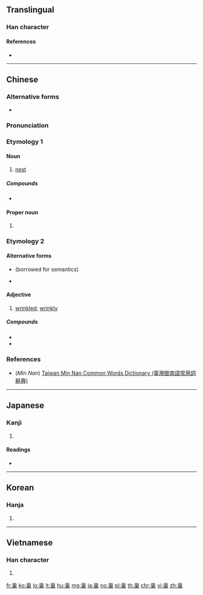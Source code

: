 {{also|巣}}
==Translingual==
{{Han simplified forms|巢|巣|巢}}

===Han character===
{{Han char|rn=47|rad=巛|as=08|sn=11|four=32904|canj=VVWD|ids=⿱巛果}}

====References====
* {{Han ref|kx=0324.170|dkj=08696|dj=0625.090|hdz=21098.090|uh=5DE2|ud=24034|bh=B15F|bd=45407}}

----

==Chinese==
{{zh-forms}}

===Alternative forms===
* {{zh-l|巣}}

===Pronunciation===
{{zh-pron
|m=cháo
|ma=y
|c=caau4
|h=pfs=chhâu
|mn=châu
|w=3zau
|mc=y
|oc=y
|cat=n,pn
}}

===Etymology 1===

====Noun====
{{zh-noun}}

# [[nest]]

=====Compounds=====
* {{zh-l|雀巢}}

====Proper noun====
{{zh-proper noun}}

# {{surname|lang=zh}}

===Etymology 2===

====Alternative forms====
* {{zh-l|皺}} (borrowed for semantics)
* {{zh-l|鈔}} <!--Cantonese Wikipedia-->

====Adjective====
{{zh-adj}}

# {{lb|zh|Cantonese}} [[wrinkled]]; [[wrinkly]]

=====Compounds=====
* {{zh-l|巢咪𠵼}}
* {{zh-l|巢𠵼𠵼}}

===References===
* (''Min Nan'') [http://twblg.dict.edu.tw/holodict_new/index.html Taiwan Min Nan Common Words Dictionary (臺灣閩南語常用詞辭典)]

----

==Japanese==

===Kanji===
{{ja-kanji|rs=巛08|style=ky|shin=巣}}

# {{defn|lang=ja|sort=巛08}}

====Readings====
* {{ja-readings|on=[[そう]] (sō)|kun=[[す]] (su), [[すくう]] (sukuu)}}

----

==Korean==

===Hanja===
{{ko-hanja|hangeul=소|mr=so}}

# {{defn|lang=ko|sort=巛08}}

----

==Vietnamese==

===Han character===
{{vi-hantu|[[sào]]|rs=巛08}}

# {{defn|lang=vi|sort=巛08}}

[[fr:巢]]
[[ko:巢]]
[[lo:巢]]
[[lt:巢]]
[[hu:巢]]
[[mg:巢]]
[[ja:巢]]
[[no:巢]]
[[pl:巢]]
[[th:巢]]
[[chr:巢]]
[[vi:巢]]
[[zh:巢]]